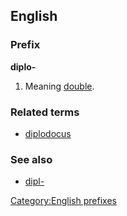==English==
===Prefix===
'''diplo-'''

#Meaning [[double]].

===Related terms===
*[[diplodocus]]

===See also===
*[[dipl-]]

[[Category:English prefixes]]
